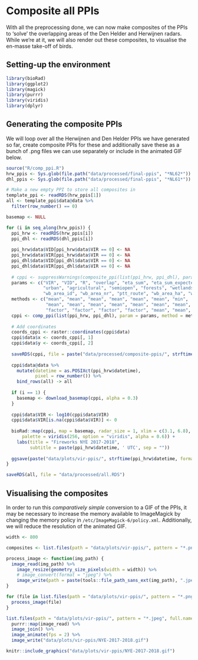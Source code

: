 # Composite all PPIs

With all the preprocessing done, we can now make composites of the PPIs to 'solve' the overlapping areas of the Den Helder and Herwijnen radars. While we're at it, we will also render out these composites, to visualise the en-masse take-off of birds.

## Setting-up the environment

```r
library(bioRad)
library(ggplot2)
library(magick)
library(purrr)
library(viridis)
library(dplyr)
```

## Generating the composite PPIs

We will loop over all the Herwijnen and Den Helder PPIs we have generated so far, create composite PPIs for these and additionally save these as a bunch of .png files we can use separately or include in the animated GIF below.

```r
source("R/comp_ppi.R")
hrw_ppis <- Sys.glob(file.path("data/processed/final-ppis", "*NL62*"))
dhl_ppis <- Sys.glob(file.path("data/processed/final-ppis", "*NL61*"))

# Make a new empty PPI to store all composites in
template_ppi <- readRDS(hrw_ppis[1])
all <- template_ppi$data@data %>%
  filter(row_number() == 0)

basemap <- NULL

for (i in seq_along(hrw_ppis)) {
  ppi_hrw <- readRDS(hrw_ppis[i])
  ppi_dhl <- readRDS(dhl_ppis[i])
  
  ppi_hrw$data$VID[ppi_hrw$data$VIR == 0] <- NA
  ppi_hrw$data$VIR[ppi_hrw$data$VIR == 0] <- NA
  ppi_dhl$data$VID[ppi_dhl$data$VIR == 0] <- NA
  ppi_dhl$data$VIR[ppi_dhl$data$VIR == 0] <- NA
  
  # cppi <- suppressWarnings(composite_ppi(list(ppi_hrw, ppi_dhl), param = "VIR", method = "max", nx = 1000, ny = 1000))
  params <- c("VIR", "VID", "R", "overlap", "eta_sum", "eta_sum_expected", "dist_radar", 
              "urban", "agricultural", "semiopen", "forests", "wetlands", "waterbodies", "dist_urban", "human_pop",
              "wb_area_id", "wb_area_nr", "ptt_route", "wb_area_ha", "wb_total_biomass", "ptt_total_biomass", "total_biomass")
  methods <- c("mean", "mean", "mean", "mean", "mean", "mean", "min",
               "mean", "mean", "mean", "mean", "mean", "mean", "mean", "mean", 
               "factor", "factor", "factor", "factor", "mean", "mean", "mean")
  cppi <- comp_ppi(list(ppi_hrw, ppi_dhl), param = params, method = methods, res = c(1000, 1000), coverage = "count")
  
  # Add coordinates
  coords_cppi <- raster::coordinates(cppi$data)
  cppi$data$x <- coords_cppi[, 1]
  cppi$data$y <- coords_cppi[, 2]
  
  saveRDS(cppi, file = paste("data/processed/composite-ppis/", strftime(ppi_hrw$datetime, format = "%Y%m%d%H%M"), ".RDS", sep = ""))
  
  cppi$data@data %>%
    mutate(datetime = as.POSIXct(ppi_hrw$datetime),
           pixel = row_number()) %>%
    bind_rows(all) -> all
  
  if (i == 1) {
    basemap <- download_basemap(cppi, alpha = 0.3)
  }
  
  cppi$data$VIR <- log10(cppi$data$VIR)
  cppi$data$VIR[is.na(cppi$data$VIR)] <- 0
  
  bioRad::map(cppi, map = basemap, radar_size = 1, xlim = c(3.1, 6.8), ylim = c(51, 54), zlim = c(0, 4.5), 
      palette = viridis(256, option = "viridis", alpha = 0.6)) + 
    labs(title = "Fireworks NYE 2017-2018",
         subtitle = paste(ppi_hrw$datetime, ' UTC', sep = ""))
  
  ggsave(paste("data/plots/vir-ppis/", strftime(ppi_hrw$datetime, format = "%Y%m%d%H%M"), ".png", sep = ""))
}

saveRDS(all, file = "data/processed/all.RDS")
```

## Visualising the composites

In order to run this _comparatively simple_ conversion to a GIF of the PPIs, it may be necessary to increase the memory available to ImageMagick by changing the memory policy in `/etc/ImageMagick-6/policy.xml`. Additionally, we will reduce the resolution of the animated GIF.

```r
width <- 800

composites <- list.files(path = "data/plots/vir-ppis/", pattern = "*.png", full.names = TRUE)

process_image <- function(img_path) {
  image_read(img_path) %>%
    image_resize(geometry_size_pixels(width = width)) %>%
    # image_convert(format = "jpeg") %>%
    image_write(path = paste(tools::file_path_sans_ext(img_path), ".jpeg", sep = ""), format = "jpeg")
}

for (file in list.files(path = "data/plots/vir-ppis/", pattern = "*.png", full.names = TRUE)) {
  process_image(file)
}

list.files(path = "data/plots/vir-ppis/", pattern = "*.jpeg", full.names = T) %>%
  purrr::map(image_read) %>%
  image_join() %>%
  image_animate(fps = 2) %>%
  image_write("data/plots/vir-ppis/NYE-2017-2018.gif")
```

```r
knitr::include_graphics("data/plots/vir-ppis/NYE-2017-2018.gif")
```


